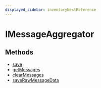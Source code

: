 ```yaml
---
displayed_sidebar: inventoryNextReference
---
```



# IMessageAggregator

## Methods

- [save](../../IMessageAggregator/methods/inventory_next.IMessageAggregator.save/page.mdx)
- [getMessages](../../IMessageAggregator/methods/inventory_next.IMessageAggregator.getMessages/page.mdx)
- [clearMessages](../../IMessageAggregator/methods/inventory_next.IMessageAggregator.clearMessages/page.mdx)
- [saveRawMessageData](../../IMessageAggregator/methods/inventory_next.IMessageAggregator.saveRawMessageData/page.mdx)
